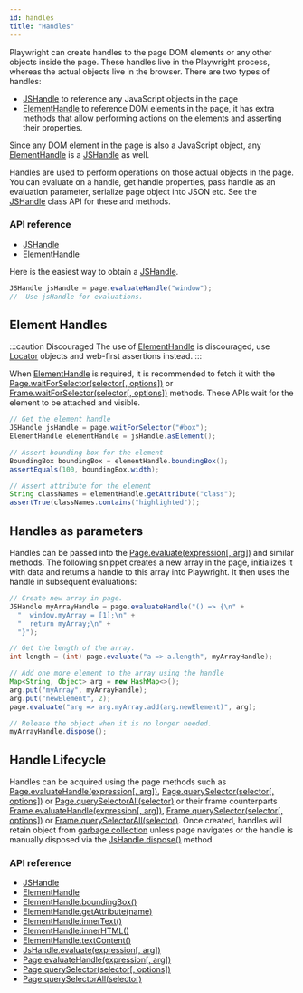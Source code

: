 ```yaml
---
id: handles
title: "Handles"
---
```


Playwright can create handles to the page DOM elements or any other objects inside the page. These handles live in the Playwright process, whereas the actual objects live in the browser. There are two types of handles:
- [JSHandle] to reference any JavaScript objects in the page
- [ElementHandle] to reference DOM elements in the page, it has extra methods that allow performing actions on the elements and asserting their properties.

Since any DOM element in the page is also a JavaScript object, any [ElementHandle] is a [JSHandle] as well.

Handles are used to perform operations on those actual objects in the page. You can evaluate on a handle, get handle properties, pass handle as an evaluation parameter, serialize page object into JSON etc. See the [JSHandle] class API for these and methods.

### API reference
- [JSHandle]
- [ElementHandle]

Here is the easiest way to obtain a [JSHandle].

```java
JSHandle jsHandle = page.evaluateHandle("window");
//  Use jsHandle for evaluations.
```

## Element Handles

:::caution Discouraged
The use of [ElementHandle] is discouraged, use [Locator] objects and web-first assertions instead.
:::

When [ElementHandle] is required, it is recommended to fetch it with the [Page.waitForSelector(selector[, options])](./api/class-page.mdx#page-wait-for-selector) or [Frame.waitForSelector(selector[, options])](./api/class-frame.mdx#frame-wait-for-selector) methods. These APIs wait for the element to be attached and visible.

```java
// Get the element handle
JSHandle jsHandle = page.waitForSelector("#box");
ElementHandle elementHandle = jsHandle.asElement();

// Assert bounding box for the element
BoundingBox boundingBox = elementHandle.boundingBox();
assertEquals(100, boundingBox.width);

// Assert attribute for the element
String classNames = elementHandle.getAttribute("class");
assertTrue(classNames.contains("highlighted"));
```

## Handles as parameters

Handles can be passed into the [Page.evaluate(expression[, arg])](./api/class-page.mdx#page-evaluate) and similar methods. The following snippet creates a new array in the page, initializes it with data and returns a handle to this array into Playwright. It then uses the handle in subsequent evaluations:

```java
// Create new array in page.
JSHandle myArrayHandle = page.evaluateHandle("() => {\n" +
  "  window.myArray = [1];\n" +
  "  return myArray;\n" +
  "}");

// Get the length of the array.
int length = (int) page.evaluate("a => a.length", myArrayHandle);

// Add one more element to the array using the handle
Map<String, Object> arg = new HashMap<>();
arg.put("myArray", myArrayHandle);
arg.put("newElement", 2);
page.evaluate("arg => arg.myArray.add(arg.newElement)", arg);

// Release the object when it is no longer needed.
myArrayHandle.dispose();
```

## Handle Lifecycle

Handles can be acquired using the page methods such as [Page.evaluateHandle(expression[, arg])](./api/class-page.mdx#page-evaluate-handle), [Page.querySelector(selector[, options])](./api/class-page.mdx#page-query-selector) or [Page.querySelectorAll(selector)](./api/class-page.mdx#page-query-selector-all) or their frame counterparts [Frame.evaluateHandle(expression[, arg])](./api/class-frame.mdx#frame-evaluate-handle), [Frame.querySelector(selector[, options])](./api/class-frame.mdx#frame-query-selector) or [Frame.querySelectorAll(selector)](./api/class-frame.mdx#frame-query-selector-all). Once created, handles will retain object from [garbage collection](https://developer.mozilla.org/en-US/docs/Web/JavaScript/Memory_Management) unless page navigates or the handle is manually disposed via the [JsHandle.dispose()](./api/class-jshandle.mdx#js-handle-dispose) method.

### API reference
- [JSHandle]
- [ElementHandle]
- [ElementHandle.boundingBox()](./api/class-elementhandle.mdx#element-handle-bounding-box)
- [ElementHandle.getAttribute(name)](./api/class-elementhandle.mdx#element-handle-get-attribute)
- [ElementHandle.innerText()](./api/class-elementhandle.mdx#element-handle-inner-text)
- [ElementHandle.innerHTML()](./api/class-elementhandle.mdx#element-handle-inner-html)
- [ElementHandle.textContent()](./api/class-elementhandle.mdx#element-handle-text-content)
- [JsHandle.evaluate(expression[, arg])](./api/class-jshandle.mdx#js-handle-evaluate)
- [Page.evaluateHandle(expression[, arg])](./api/class-page.mdx#page-evaluate-handle)
- [Page.querySelector(selector[, options])](./api/class-page.mdx#page-query-selector)
- [Page.querySelectorAll(selector)](./api/class-page.mdx#page-query-selector-all)

[APIRequest]: ./api/class-apirequest.mdx "APIRequest"
[APIRequestContext]: ./api/class-apirequestcontext.mdx "APIRequestContext"
[APIResponse]: ./api/class-apiresponse.mdx "APIResponse"
[Browser]: ./api/class-browser.mdx "Browser"
[BrowserContext]: ./api/class-browsercontext.mdx "BrowserContext"
[BrowserType]: ./api/class-browsertype.mdx "BrowserType"
[ConsoleMessage]: ./api/class-consolemessage.mdx "ConsoleMessage"
[Dialog]: ./api/class-dialog.mdx "Dialog"
[Download]: ./api/class-download.mdx "Download"
[ElementHandle]: ./api/class-elementhandle.mdx "ElementHandle"
[FileChooser]: ./api/class-filechooser.mdx "FileChooser"
[Frame]: ./api/class-frame.mdx "Frame"
[FrameLocator]: ./api/class-framelocator.mdx "FrameLocator"
[JSHandle]: ./api/class-jshandle.mdx "JSHandle"
[Keyboard]: ./api/class-keyboard.mdx "Keyboard"
[Locator]: ./api/class-locator.mdx "Locator"
[LocatorAssertions]: ./api/class-locatorassertions.mdx "LocatorAssertions"
[Mouse]: ./api/class-mouse.mdx "Mouse"
[Page]: ./api/class-page.mdx "Page"
[PageAssertions]: ./api/class-pageassertions.mdx "PageAssertions"
[Playwright]: ./api/class-playwright.mdx "Playwright"
[PlaywrightAssertions]: ./api/class-playwrightassertions.mdx "PlaywrightAssertions"
[PlaywrightException]: ./api/class-playwrightexception.mdx "PlaywrightException"
[Request]: ./api/class-request.mdx "Request"
[Response]: ./api/class-response.mdx "Response"
[Route]: ./api/class-route.mdx "Route"
[Selectors]: ./api/class-selectors.mdx "Selectors"
[TimeoutError]: ./api/class-timeouterror.mdx "TimeoutError"
[Touchscreen]: ./api/class-touchscreen.mdx "Touchscreen"
[Tracing]: ./api/class-tracing.mdx "Tracing"
[Video]: ./api/class-video.mdx "Video"
[WebSocket]: ./api/class-websocket.mdx "WebSocket"
[WebSocketFrame]: ./api/class-websocketframe.mdx "WebSocketFrame"
[Worker]: ./api/class-worker.mdx "Worker"
[Element]: https://developer.mozilla.org/en-US/docs/Web/API/element "Element"
[EvaluationArgument]: ./evaluating.mdx#evaluation-argument "EvaluationArgument"
[Promise]: https://developer.mozilla.org/en-US/docs/Web/JavaScript/Reference/Global_Objects/Promise "Promise"
[iterator]: https://developer.mozilla.org/en-US/docs/Web/JavaScript/Reference/Iteration_protocols "Iterator"
[origin]: https://developer.mozilla.org/en-US/docs/Glossary/Origin "Origin"
[selector]: https://developer.mozilla.org/en-US/docs/Web/CSS/CSS_Selectors "selector"
[Serializable]: https://developer.mozilla.org/en-US/docs/Web/JavaScript/Reference/Global_Objects/JSON/stringify#Description "Serializable"
[UIEvent.detail]: https://developer.mozilla.org/en-US/docs/Web/API/UIEvent/detail "UIEvent.detail"
[UnixTime]: https://en.wikipedia.org/wiki/Unix_time "Unix Time"
[xpath]: https://developer.mozilla.org/en-US/docs/Web/XPath "xpath"

[boolean]: https://docs.oracle.com/javase/tutorial/java/nutsandbolts/datatypes.html "boolean"
[byte&#91;&#93;]: https://docs.oracle.com/javase/tutorial/java/nutsandbolts/datatypes.html "byte[]"
[Consumer]: https://docs.oracle.com/javase/8/docs/api/java/util/function/Consumer.html "Consumer"
[double]: https://docs.oracle.com/javase/tutorial/java/nutsandbolts/datatypes.html "double"
[InputStream]: https://docs.oracle.com/javase/8/docs/api/java/io/InputStream.html "InputStream"
[int]: https://docs.oracle.com/javase/tutorial/java/nutsandbolts/datatypes.html "int"
[List]: https://docs.oracle.com/javase/8/docs/api/java/util/List.html "List"
[Map]: https://docs.oracle.com/javase/8/docs/api/java/util/Map.html "Map"
[null]: https://docs.oracle.com/javase/specs/jls/se8/html/jls-3.html#jls-3.10.7 "null"
[Object]: https://docs.oracle.com/javase/8/docs/api/java/lang/Object.html "Object"
[Path]: https://docs.oracle.com/javase/8/docs/api/java/nio/file/Path.html "Path"
[Pattern]: https://docs.oracle.com/javase/8/docs/api/java/util/regex/Pattern.html "Pattern"
[Predicate]: https://docs.oracle.com/javase/8/docs/api/java/util/function/Predicate.html "Predicate"
[void]: https://docs.oracle.com/javase/tutorial/java/javaOO/methods.html "void"
[Runnable]: https://docs.oracle.com/javase/8/docs/api/java/lang/Runnable.html "Runnable"
[RuntimeException]: https://docs.oracle.com/javase/8/docs/api/java/lang/RuntimeException.html "RuntimeException"
[String]: https://docs.oracle.com/javase/8/docs/api/java/lang/String.html "String"

[all available image tags]: https://mcr.microsoft.com/v2/playwright/java/tags/list "all available image tags"
[Docker Hub]: https://hub.docker.com/_/microsoft-playwright-java "Docker Hub"
[Dockerfile.focal]: https://github.com/microsoft/playwright-java/blob/master/Dockerfile.focal "Dockerfile.focal"
